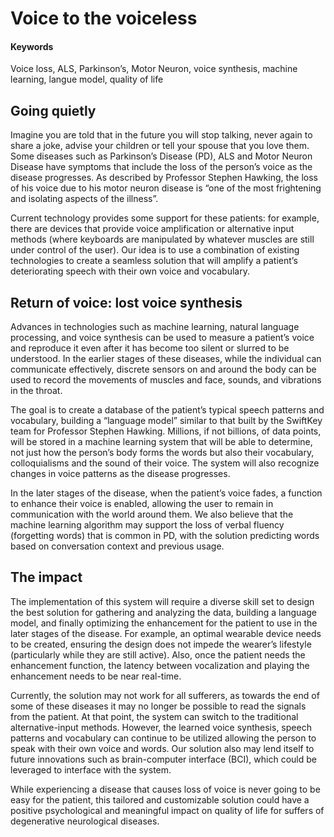 # Voice to the voiceless {#lostvoicesynthesis}

#### Keywords

Voice loss, ALS, Parkinson’s, Motor Neuron, voice synthesis, machine learning, langue model, quality of life

## Going quietly

Imagine you are told that in the future you will stop talking, never again to share a joke, advise your children or tell your spouse that you love them. Some diseases such as Parkinson’s Disease (PD), ALS and Motor Neuron Disease have symptoms that include the loss of the person’s voice as the disease progresses. As described by Professor Stephen Hawking, the loss of his voice due to his motor neuron disease is “one of the most frightening and isolating aspects of the illness”.

Current technology provides some support for these patients: for example, there are devices that provide voice amplification or alternative input methods (where keyboards are manipulated by whatever muscles are still under control of the user). Our idea is to use a combination of existing technologies to create a seamless solution that will amplify a patient’s deteriorating speech with their own voice and vocabulary.

## Return of voice: lost voice synthesis

Advances in technologies such as machine learning, natural language processing, and voice synthesis can be used to measure a patient’s voice and reproduce it even after it has become too silent or slurred to be understood. In the earlier stages of these diseases, while the individual can communicate effectively, discrete sensors on and around the body can be used to record the movements of muscles and face, sounds, and vibrations in the throat.

The goal is to create a database of the patient’s typical speech patterns and vocabulary, building a “language model” similar to that built by the SwiftKey team for Professor Stephen Hawking. Millions, if not billions, of data points, will be stored in a machine learning system that will be able to determine, not just how the person’s body forms the words but also their vocabulary, colloquialisms and the sound of their voice. The system will also recognize changes in voice patterns as the disease progresses. 

In the later stages of the disease, when the patient’s voice fades, a function to enhance their voice is enabled, allowing the user to remain in communication with the world around them. We also believe that the machine learning algorithm may support the loss of verbal fluency (forgetting words) that is common in PD, with the solution predicting words based on conversation context and previous usage.

## The impact

The implementation of this system will require a diverse skill set to design the best solution for gathering and analyzing the data, building a language model, and finally optimizing the enhancement for the patient to use in the later stages of the disease. For example, an optimal wearable device needs to be created, ensuring the design does not impede the wearer's lifestyle (particularly while they are still active). Also, once the patient needs the enhancement function, the latency between vocalization and playing the enhancement needs to be near real-time.

Currently, the solution may not work for all sufferers, as towards the end of some of these diseases it may no longer be possible to read the signals from the patient. At that point, the system can switch to the traditional alternative-input methods. However, the learned voice synthesis, speech patterns and vocabulary can continue to be utilized allowing the person to speak with their own voice and words.  Our solution also may lend itself to future innovations such as brain-computer interface (BCI), which could be leveraged to interface with the system.

While experiencing a disease that causes loss of voice is never going to be easy for the patient, this tailored and customizable solution could have a positive psychological and meaningful impact on quality of life for suffers of degenerative neurological diseases.
 
